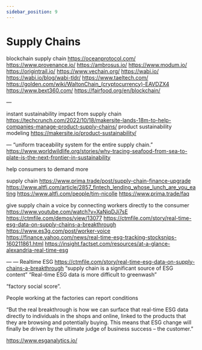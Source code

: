 ```yaml
---
sidebar_position: 9
---
```


# Supply Chains


blockchain supply chain
https://oceanprotocol.com/
https://www.provenance.io/
https://ambrosus.io/
https://www.modum.io/
https://origintrail.io/
https://www.vechain.org/
https://wabi.io/
https://wabi.io/blog/wabi-tldr/
https://www.taeltech.com/
https://golden.com/wiki/WaltonChain_(cryptocurrency)-EAVDZX4
https://www.bext360.com/
https://fairfood.org/en/blockchain/


—

instant sustainability impact from supply chain
https://techcrunch.com/2022/10/18/makersite-lands-18m-to-help-companies-manage-product-supply-chains/
product sustainability modeling
https://makersite.io/product-sustainability/


—
“uniform traceability system for the entire supply chain.”
https://www.worldwildlife.org/stories/why-tracing-seafood-from-sea-to-plate-is-the-next-frontier-in-sustainability

help consumers to demand more

supply chain
https://www.prima.trade/post/supply-chain-finance-upgrade
https://www.altfi.com/article/2857_fintech_lending_whose_lunch_are_you_eating
https://www.altfi.com/people/tim-nicolle
https://www.prima.trade/faq

give supply chain a voice by connecting workers directly to the consumer
https://www.youtube.com/watch?v=XaNiqDJi7sE
https://ctmfile.com/demos/view/13077
https://ctmfile.com/story/real-time-esg-data-on-supply-chains-a-breakthrough
https://www.es3g.com/post/worker-voice
https://finance.yahoo.com/news/real-time-esg-tracking-stocksnips-160211861.html
https://insight.factset.com/resources/at-a-glance-alexandria-real-time-esg

—
—
Realtime ESG
https://ctmfile.com/story/real-time-esg-data-on-supply-chains-a-breakthrough
“supply chain is a significant source of ESG content”
“Real-time ESG data is more difficult to greenwash”

“factory social score”.

People working at the factories can report conditions

“But the real breakthrough is how we can surface that real-time ESG data directly to individuals in the shops and online, linked to the products that they are browsing and potentially buying. This means that ESG change will finally be driven by the ultimate judge of business success – the customer.”

https://www.esganalytics.io/
